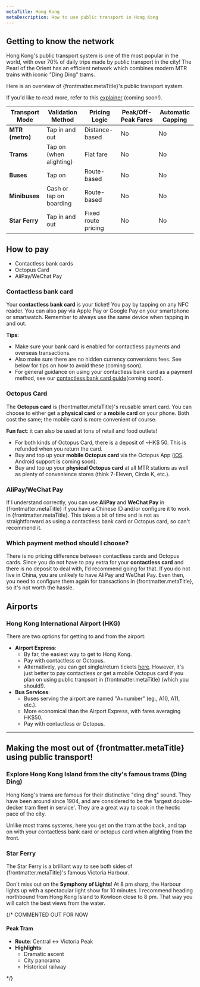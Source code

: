 ```yaml
---
metaTitle: Hong Kong
metaDescription: How to use public transport in Hong Kong
---
```


## Getting to know the network
Hong Kong's public transport system is one of the most popular in the world, with over 70% of daily trips made by public transport in the city! 
The Pearl of the Orient has an efficient network which combines modern MTR trains with iconic "Ding Ding" trams.

Here is an overview of {frontmatter.metaTitle}'s public transport system.

If you'd like to read more, refer to this [explainer](URL) (coming soon!).

| **Transport Mode**          | **Validation Method**       | **Pricing Logic**          | **Peak/Off-Peak Fares**   | **Automatic Capping**     |
|-----------------------------|-----------------------------|----------------------------|---------------------------|---------------------------|
| **MTR (metro)**             | Tap in and out              | Distance-based             | No                        | No                        |
| **Trams**                   | Tap on (when alighting)     | Flat fare                  | No                        | No                        |
| **Buses**                   | Tap on                      | Route-based                | No                        | No                        |
| **Minibuses**               | Cash or tap on boarding     | Route-based                | No                        | No                        |
| **Star Ferry**              | Tap in and out              | Fixed route pricing        | No                        | No                        |

## How to pay
- Contactless bank cards
- Octopus Card
- AliPay/WeChat Pay

### Contactless bank card
Your **contactless bank card** is your ticket! You pay by tapping on any NFC reader. You can also pay via Apple Pay or Google Pay on your smartphone or smartwatch. Remember to always use the same device when tapping in and out. 

**Tips**: 
- Make sure your bank card is enabled for contactless payments and overseas transactions.
- Also make sure there are no hidden currency conversions fees. See below for tips on how to avoid these (coming soon).
- For general guidance on using your contactless bank card as a payment method, see our [contactless bank card guide](URL)(coming soon).

### Octopus Card
The **Octopus card** is {frontmatter.metaTitle}'s reusable smart card. 
You can choose to either get a **physical card** or a **mobile card** on your phone. Both cost the same; the mobile card is more convenient of course.

**Fun fact**: it can also be used at tons of retail and food outlets!
- For both kinds of Octopus Card, there is a deposit of ~HK$ 50. This is refunded when you return the card.
- Buy and top up your **mobile Octopus card** via the Octopus App ([iOS](https://apps.apple.com/app/octopus-for-tourists/id1505492952). Android support is coming soon).
- Buy and top up your **physical Octopus card** at all MTR stations as well as plenty of convenience stores (think 7-Eleven, Circle K, etc.). 

<div class="flex flex-col gap-4">
<Figure 
  src="/cities/asia/hk/mtr-gate.jpg"
  alt="Metro payment gate with both contactless and orange Octopus card readers" 
  caption="Metro payment gate with both contactless and orange Octopus card readers" 
/>
</div>

<div class="flex flex-col gap-4">
<Figure 
  src="/cities/asia/hk/bus-gate.jpg"
  alt="Bus with both contactless and orange Octopus card readers" 
  caption="Bus with both contactless and colourful Octopus card readers" 
/>
</div>

### AliPay/WeChat Pay
If I understand correctly, you can use **AliPay** and **WeChat Pay** in {frontmatter.metaTitle} if you have a Chinese ID and/or configure it to work in {frontmatter.metaTitle}. 
This takes a bit of time and is not as straightforward as using a contactless bank card or Octopus card, so can't recommend it.

### Which payment method should I choose? 

There is no pricing difference between contactless cards and Octopus cards. 
Since you do not have to pay extra for your **contactless card** and there is no deposit to deal with, I'd recommend going for that.
If you do not live in China, you are unlikely to have AliPay and WeChat Pay. Even then, you need to configure them again for transactions in {frontmatter.metaTitle}, so it's not worth the hassle.

## Airports

### Hong Kong International Airport (HKG)
There are two options for getting to and from the airport:
- **Airport Express**:
  - By far, the easiest way to get to Hong Kong.
  - Pay with contactless or Octopus. 
  - Alternatively, you can get single/return tickets [here](https://www.mtr.com.hk/en/customer/buy_tickets/payment_method.html). However, it's just better to pay contactless or get a mobile Octopus card if you plan on using public tranpsort in {frontmatter.metaTitle} (which you should!).
- **Bus Services**:
  - Buses serving the airport are named "A+number" (eg., A10, A11, etc.).
  - More economical than the Airport Express, with fares averaging HK$50. 
  - Pay with contactless or Octopus.

---
## Making the most out of {frontmatter.metaTitle} using public transport!
### Explore Hong Kong Island from the city's famous trams (Ding Ding)
Hong Kong's trams are famous for their distinctive "ding ding" sound. They have been around since 1904, and 
are considered to be the ‘largest double-decker tram fleet in service'. They are a great way to soak in the hectic pace of the city. 

Unlike most trams systems, here you get on the tram at the back, and tap on with your contactless bank card or octopus card when alighting from the front.

<div class="flex flex-col gap-4">
<Figure 
  src="/cities/asia/hk/ding-ding.jpg"
  alt="A queue of Hong Kong's iconic double-decker trams"
  caption="A queue of Hong Kong's iconic double-decker trams"
/>
</div>

### Star Ferry
The Star Ferry is a brilliant way to see both sides of {frontmatter.metaTitle}'s famous Victoria Harbour.

Don't miss out on the **Symphony of Lights**! At 8 pm sharp, the Harbour lights up with a spectacular light show for 10 minutes. 
I recommend heading northbound from Hong Kong Island to Kowloon close to 8 pm. That way you will catch the best views from the water. 

<div class="flex flex-col gap-4">
<Figure 
  src="/cities/asia/hk/symphony-of-lights.jpg"
  alt="Seeing the Symphony of Lights from the water is a must for any Hong Kong visitor" 
  caption="Seeing the Symphony of Lights from the water is a must for any Hong Kong visitor" 
/>
</div>

{/* COMMENTED OUT FOR NOW
#### **Peak Tram**
- **Route**: Central ↔ Victoria Peak
- **Highlights**:
  - Dramatic ascent
  - City panorama
  - Historical railway

<div class="flex flex-col gap-4">
<Figure 
  src="/cities/asia/hk/peak-tram.jpg"
  alt="There is only one right way of reaching Victoria Peak: the Peak Tram!" 
  caption="There is only one right way of reaching Victoria Peak: the Peak Tram!" 
/>
</div>
*/}